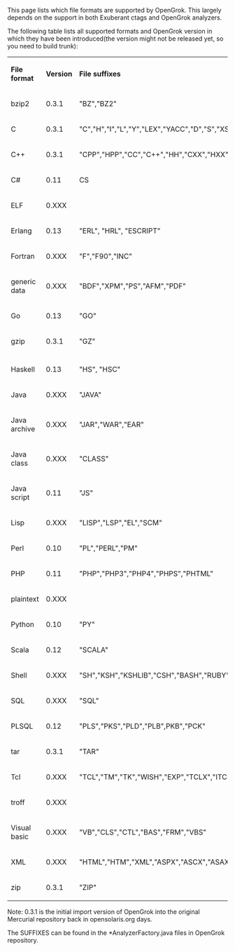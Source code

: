 This page lists which file formats are supported by OpenGrok. This largely depends on the support in both Exuberant ctags and OpenGrok analyzers.

The following table lists all supported formats and OpenGrok version in which they have been introduced(the version might not be released yet, so you need to build trunk):

{|
|'''File format'''
|'''Version'''
|'''File suffixes'''
|-
|bzip2
|0.3.1
|"BZ","BZ2"
|-
|C
|0.3.1
|"C","H","I","L","Y","LEX","YACC","D","S","XS","X"
|-
|C++
|0.3.1
|"CPP","HPP","CC","C++","HH","CXX","HXX","TXX"
|-
|C#
|0.11
|CS
|-
|ELF
|0.XXX
|
|-
|Erlang
|0.13
|"ERL", "HRL", "ESCRIPT"
|-
|Fortran
|0.XXX
|"F","F90","INC"
|-
|generic data
|0.XXX
|"BDF","XPM","PS","AFM","PDF"
|-
|Go
|0.13
|"GO"
|-
|gzip
|0.3.1
|"GZ"
|-
|-
|Haskell
|0.13
|"HS", "HSC"
|-
|Java
|0.XXX
|"JAVA"
|-
|Java archive
|0.XXX
|"JAR","WAR","EAR"
|-
|Java class
|0.XXX
|"CLASS"
|-
|Java script
|0.11
|"JS"
|-
|Lisp
|0.XXX
|"LISP","LSP","EL","SCM"
|-
|Perl
|0.10
|"PL","PERL","PM"
|-
|PHP
|0.11
|"PHP","PHP3","PHP4","PHPS","PHTML"
|-
|plaintext
|0.XXX
|
|-
|Python
|0.10
|"PY"
|-
|Scala
|0.12
|"SCALA"
|-
|Shell
|0.XXX
|"SH","KSH","KSHLIB","CSH","BASH","RUBY","RB","P5","AWK","GMK","CONF","COM","SPEC","FLG","XCL"
|-
|SQL
|0.XXX
|"SQL"
|-
|PLSQL
|0.12
|"PLS","PKS","PLD","PLB",PKB","PCK"
|-
|tar
|0.3.1
|"TAR"
|-
|Tcl
|0.XXX
|"TCL","TM","TK","WISH","EXP","TCLX","ITCL","ITK"
|-
|troff
|0.XXX
|
|-
|Visual basic
|0.XXX
|"VB","CLS","CTL","BAS","FRM","VBS"
|-
|XML
|0.XXX
|"HTML","HTM","XML","ASPX","ASCX","ASAX","MASTER","XAML"
|-
|zip
|0.3.1
|"ZIP"
|}


Note: 0.3.1 is the initial import version of OpenGrok into the original Mercurial repository back in opensolaris.org days.

The SUFFIXES can be found in the *AnalyzerFactory.java files in OpenGrok repository.